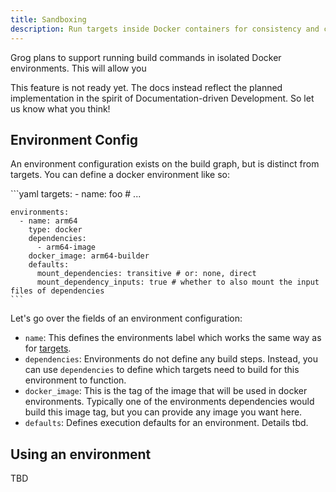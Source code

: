 ```yaml
---
title: Sandboxing
description: Run targets inside Docker containers for consistency and cross-platform.
---
```



Grog plans to support running build commands in isolated Docker environments.
This will allow you

<Aside type="caution">
  This feature is not ready yet. The docs instead reflect the planned
  implementation in the spirit of Documentation-driven Development. So let us
  know what you think!
</Aside>

## Environment Config

An environment configuration exists on the build graph, but is distinct from targets.
You can define a docker environment like so:

<Tabs>
  <TabItem label="YAML">
    ```yaml
    targets:
      - name: foo
        # ...

    environments:
      - name: arm64
        type: docker
        dependencies:
          - arm64-image
        docker_image: arm64-builder
        defaults:
          mount_dependencies: transitive # or: none, direct
          mount_dependency_inputs: true # whether to also mount the input files of dependencies
    ```
  </TabItem>
</Tabs>

Let's go over the fields of an environment configuration:

- `name`: This defines the environments label which works the same way as for [targets](/reference/labels).
- `dependencies`: Environments do not define any build steps. Instead, you can use `dependencies` to define which targets need to build for this environment to function.
- `docker_image`: This is the tag of the image that will be used in docker environments. Typically one of the environments dependencies would build this image tag, but you can provide any image you want here.
- `defaults`: Defines execution defaults for an environment. Details tbd.


## Using an environment

TBD
